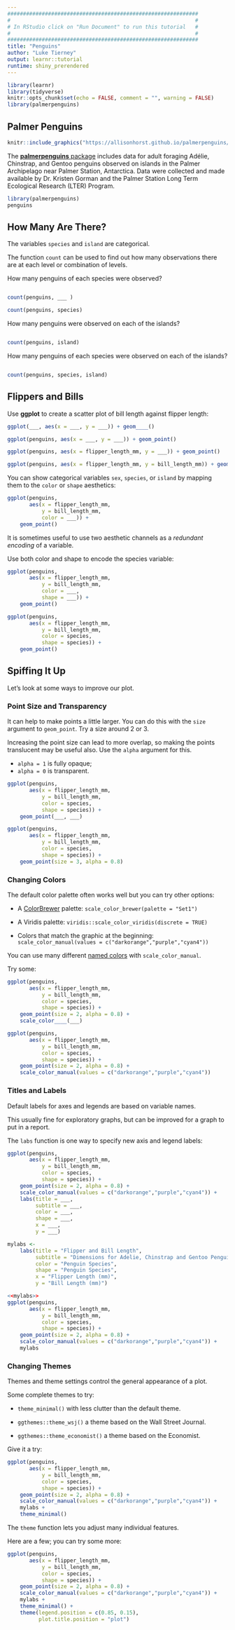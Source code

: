 ```yaml
---
#############################################################
#                                                           #
# In RStudio click on "Run Document" to run this tutorial   #
#                                                           #
#############################################################
title: "Penguins"
author: "Luke Tierney"
output: learnr::tutorial
runtime: shiny_prerendered
---
```


```r
library(learnr)
library(tidyverse)
knitr::opts_chunk$set(echo = FALSE, comment = "", warning = FALSE)
library(palmerpenguins)
```

## Palmer Penguins

```r
knitr::include_graphics("https://allisonhorst.github.io/palmerpenguins/man/figures/lter_penguins.png")
```
The [**palmerpenguins** package](https://allisonhorst.github.io/palmerpenguins/)
includes data for adult foraging Adélie, Chinstrap, and Gentoo
penguins observed on islands in the Palmer Archipelago near Palmer
Station, Antarctica. Data were collected and made available by
Dr. Kristen Gorman and the Palmer Station Long Term Ecological
Research (LTER) Program.

```r
library(palmerpenguins)
penguins
```


## How Many Are There?

The variables `species` and `island` are categorical.

The function `count` can be used to find out how many observations
there are at each level or combination of levels.

How many penguins of each species were observed?

```r

```

```r
count(penguins, ___ )
```

```r
count(penguins, species)
```

How many penguins were observed on each of the islands?

```r

```

```r
count(penguins, island)
```

How many penguins of each species were observed on each of the islands?

```r

```

```r
count(penguins, species, island)
```

## Flippers and Bills

Use **ggplot** to create a scatter plot of bill length against flipper
length:

```r
ggplot(___, aes(x = ___, y = ___)) + geom____()
```

```r
ggplot(penguins, aes(x = ___, y = ___)) + geom_point()
```

```r
ggplot(penguins, aes(x = flipper_length_mm, y = ___)) + geom_point()
```


```r
ggplot(penguins, aes(x = flipper_length_mm, y = bill_length_mm)) + geom_point()
```

You can show categorical variables `sex`, `species`, or `island` by
mapping them to the `color` or `shape` aesthetics:

```r
ggplot(penguins,
       aes(x = flipper_length_mm,
           y = bill_length_mm,
           color = ___)) +
    geom_point()
```

It is sometimes useful to use two aesthetic channels as a _redundant
encoding_ of a variable.

Use both color and shape to encode the species variable:

```r
ggplot(penguins,
       aes(x = flipper_length_mm,
           y = bill_length_mm,
           color = ___,
           shape = ___)) +
    geom_point()
```

```r
ggplot(penguins,
       aes(x = flipper_length_mm,
           y = bill_length_mm,
           color = species,
           shape = species)) +
    geom_point()
```

## Spiffing It Up

Let's look at some ways to improve our plot.


### Point Size and Transparency

It can help to make points a little larger. You can do this with the
`size` argument to `geom_point`. Try a size around 2 or 3.

Increasing the point size can lead to more overlap, so making the
points translucent may be useful also. Use the `alpha` argument for this.

* `alpha = 1` is fully opaque;
* `alpha = 0` is transparent.

```r
ggplot(penguins,
       aes(x = flipper_length_mm,
           y = bill_length_mm,
           color = species,
           shape = species)) +
    geom_point(___, ___)
```

```r
ggplot(penguins,
       aes(x = flipper_length_mm,
           y = bill_length_mm,
           color = species,
           shape = species)) +
    geom_point(size = 3, alpha = 0.8)
```


### Changing Colors

The default color palette often works well but you can try other options:

* A [ColorBrewer](https://colorbrewer2.org/) palette:
  `scale_color_brewer(palette = "Set1")`

* A Viridis palette:
  `viridis::scale_color_viridis(discrete = TRUE)`

* Colors that match the graphic at the beginning:
  `scale_color_manual(values = c("darkorange","purple","cyan4"))`

You can use many different [named
colors](https://htmlcolorcodes.com/color-names/) with
`scale_color_manual`.

Try some:

```r
ggplot(penguins,
       aes(x = flipper_length_mm,
           y = bill_length_mm,
           color = species,
           shape = species)) +
    geom_point(size = 2, alpha = 0.8) +
    scale_color____(___)
```

```r
ggplot(penguins,
       aes(x = flipper_length_mm,
           y = bill_length_mm,
           color = species,
           shape = species)) +
    geom_point(size = 2, alpha = 0.8) +
    scale_color_manual(values = c("darkorange","purple","cyan4"))
```

### Titles and Labels

Default labels for axes and legends are based on variable names.

This usually fine for exploratory graphs, but can be improved for a
graph to put in a report.

The `labs` function is one way to specify new axis and legend labels:

```r
ggplot(penguins,
       aes(x = flipper_length_mm,
           y = bill_length_mm,
           color = species,
           shape = species)) +
    geom_point(size = 2, alpha = 0.8) +
    scale_color_manual(values = c("darkorange","purple","cyan4")) +
    labs(title = ___,
         subtitle = ___,
         color = ___,
         shape = ___,
         x = ___,
         y = ___)
```
```r
mylabs <-
    labs(title = "Flipper and Bill Length",
         subtitle = "Dimensions for Adelie, Chinstrap and Gentoo Penguins at Palmer Station LTER",
         color = "Penguin Species",
         shape = "Penguin Species",
         x = "Flipper Length (mm)",
         y = "Bill Length (mm)")
```
```r
<<mylabs>>
ggplot(penguins,
       aes(x = flipper_length_mm,
           y = bill_length_mm,
           color = species,
           shape = species)) +
    geom_point(size = 2, alpha = 0.8) +
    scale_color_manual(values = c("darkorange","purple","cyan4")) +
    mylabs
```


### Changing Themes

Themes and theme settings control the general appearance of a plot.

Some complete themes to try:

* `theme_minimal()` with less clutter than the default theme.

* `ggthemes::theme_wsj()` a theme based on the Wall Street Journal.

* `ggthemes::theme_economist()` a theme based on the Economist.

Give it a try:

```r
ggplot(penguins,
       aes(x = flipper_length_mm,
           y = bill_length_mm,
           color = species,
           shape = species)) +
    geom_point(size = 2, alpha = 0.8) +
    scale_color_manual(values = c("darkorange","purple","cyan4")) +
    mylabs +
    theme_minimal()
```

The `theme` function lets you adjust many individual features.

Here are a few; you can try some more:


```r
ggplot(penguins,
       aes(x = flipper_length_mm,
           y = bill_length_mm,
           color = species,
           shape = species)) +
    geom_point(size = 2, alpha = 0.8) +
    scale_color_manual(values = c("darkorange","purple","cyan4")) +
    mylabs +
    theme_minimal() +
    theme(legend.position = c(0.85, 0.15),
          plot.title.position = "plot")
```
